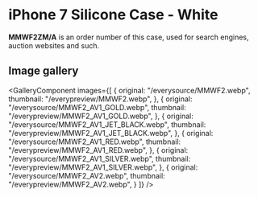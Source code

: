 
# iPhone 7 Silicone Case - White

<Callout type='info' emoji='👉🏻'>**MMWF2ZM/A** is an order number of this case, used for search engines, auction websites and such.</Callout>

## Image gallery

<GalleryComponent
    images={[
      {
        original: "/everysource/MMWF2.webp",
        thumbnail: "/everypreview/MMWF2.webp",
      },
      {
        original: "/everysource/MMWF2_AV1_GOLD.webp",
        thumbnail: "/everypreview/MMWF2_AV1_GOLD.webp",
      },
      {
        original: "/everysource/MMWF2_AV1_JET_BLACK.webp",
        thumbnail: "/everypreview/MMWF2_AV1_JET_BLACK.webp",
      },
      {
        original: "/everysource/MMWF2_AV1_RED.webp",
        thumbnail: "/everypreview/MMWF2_AV1_RED.webp",
      },
      {
        original: "/everysource/MMWF2_AV1_SILVER.webp",
        thumbnail: "/everypreview/MMWF2_AV1_SILVER.webp",
      },
      {
        original: "/everysource/MMWF2_AV2.webp",
        thumbnail: "/everypreview/MMWF2_AV2.webp",
      }
    ]}
  />
